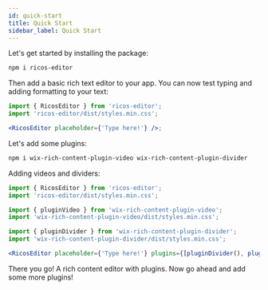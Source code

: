 ```yaml
---
id: quick-start
title: Quick Start
sidebar_label: Quick Start
---
```



Let's get started by installing the package:

```bash
npm i ricos-editor
```

Then add a basic rich text editor to your app. You can now test typing and adding formatting to your text:

```jsx
import { RicosEditor } from 'ricos-editor';
import 'ricos-editor/dist/styles.min.css';

<RicosEditor placeholder={'Type here!'} />;
```

<div className="card">
  <RicosEditor placeholder={'Type here!'} />
</div>

Let's add some plugins:

```bash
npm i wix-rich-content-plugin-video wix-rich-content-plugin-divider
```

Adding videos and dividers:

```jsx
import { RicosEditor } from 'ricos-editor';
import 'ricos-editor/dist/styles.min.css';

import { pluginVideo } from 'wix-rich-content-plugin-video';
import 'wix-rich-content-plugin-video/dist/styles.min.css';

import { pluginDivider } from 'wix-rich-content-plugin-divider';
import 'wix-rich-content-plugin-divider/dist/styles.min.css';

<RicosEditor placeholder={'Type here!'} plugins={[pluginDivider(), pluginVideo()]} />;
```

<div className="card">
  <RicosEditor placeholder={'Type here!'} plugins={[pluginDivider(), pluginVideo()]} />
</div>

There you go! A rich content editor with plugins. Now go ahead and add some more plugins!
